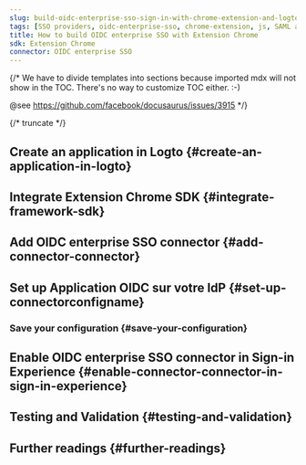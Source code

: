 ```yaml
---
slug: build-oidc-enterprise-sso-sign-in-with-chrome-extension-and-logto
tags: [SSO providers, oidc-enterprise-sso, chrome-extension, js, SAML authentication, enterprise login, SSO login]
title: How to build OIDC enterprise SSO with Extension Chrome
sdk: Extension Chrome
connector: OIDC enterprise SSO
---
```


{/*
  We have to divide templates into sections because imported mdx will not show in the TOC.
  There's no way to customize TOC either. :-)

  @see https://github.com/facebook/docusaurus/issues/3915
*/}




{/* truncate */}

<Intro connector={connector} sdk="Extension Chrome" link="https://developer.chrome.com/docs/extensions" />

## Create an application in Logto \{#create-an-application-in-logto}

<CreateApplication type="Application monopage" framework="Extension Chrome" />

## Integrate Extension Chrome SDK \{#integrate-framework-sdk}

<IntegrateSdk />

## Add OIDC enterprise SSO connector \{#add-connector-connector}

<AddSsoConnector framework="Extension Chrome" />

## Set up Application OIDC sur votre IdP \{#set-up-connectorconfigname}

<ConnectorGuide />

### Save your configuration \{#save-your-configuration}

<SaveYourConfiguration connector={connector} />

## Enable OIDC enterprise SSO connector in Sign-in Experience \{#enable-connector-connector-in-sign-in-experience}

<EnableSsoConnector />

## Testing and Validation \{#testing-and-validation}

<TestingAndValidation connector={connector} sdk="Extension Chrome" />

## Further readings \{#further-readings}

<FurtherReadings />
